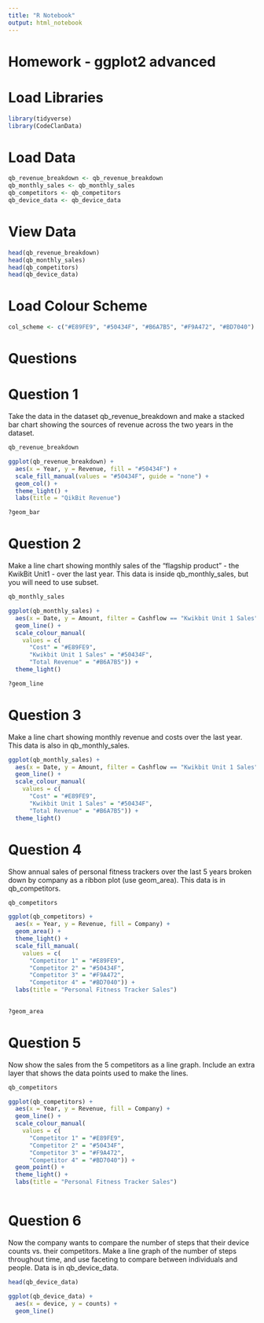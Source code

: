 ```yaml
---
title: "R Notebook"
output: html_notebook
---
```


# Homework - ggplot2 advanced

# Load Libraries

```r

library(tidyverse)
library(CodeClanData)

```


# Load Data

```r

qb_revenue_breakdown <- qb_revenue_breakdown
qb_monthly_sales <- qb_monthly_sales 
qb_competitors <- qb_competitors
qb_device_data <- qb_device_data

```


# View Data 

```r

head(qb_revenue_breakdown)
head(qb_monthly_sales)
head(qb_competitors)
head(qb_device_data)


```

# Load Colour Scheme

```r

col_scheme <- c("#E89FE9", "#50434F", "#B6A7B5", "#F9A472", "#BD7040")

```


# Questions 

# Question 1

Take the data in the dataset qb_revenue_breakdown and make a stacked bar chart showing the sources of revenue across the two years in the dataset.


```r

qb_revenue_breakdown

ggplot(qb_revenue_breakdown) +
  aes(x = Year, y = Revenue, fill = "#50434F") +
  scale_fill_manual(values = "#50434F", guide = "none") +
  geom_col() +
  theme_light() +
  labs(title = "QikBit Revenue") 

?geom_bar

```

# Question 2 

Make a line chart showing monthly sales of the “flagship product” - the KwikBit Unit1 - over the last year. This data is inside qb_monthly_sales, but you will need to use subset.


```r

qb_monthly_sales

ggplot(qb_monthly_sales) +
  aes(x = Date, y = Amount, filter = Cashflow == "Kwikbit Unit 1 Sales", colour = Cashflow) +
  geom_line() +
  scale_colour_manual(
    values = c(
      "Cost" = "#E89FE9",
      "Kwikbit Unit 1 Sales" = "#50434F",
      "Total Revenue" = "#B6A7B5")) +
  theme_light()

?geom_line

```

# Question 3

Make a line chart showing monthly revenue and costs over the last year. This data is also in qb_monthly_sales.

```r

ggplot(qb_monthly_sales) +
  aes(x = Date, y = Amount, filter = Cashflow == "Kwikbit Unit 1 Sales", colour = Cashflow) +
  geom_line() +
  scale_colour_manual(
    values = c(
      "Cost" = "#E89FE9",
      "Kwikbit Unit 1 Sales" = "#50434F",
      "Total Revenue" = "#B6A7B5")) +
  theme_light()

```

# Question 4

Show annual sales of personal fitness trackers over the last 5 years broken down by company as a ribbon plot (use geom_area). This data is in qb_competitors.


```r

qb_competitors

ggplot(qb_competitors) +
  aes(x = Year, y = Revenue, fill = Company) +
  geom_area() +
  theme_light() +
  scale_fill_manual(
    values = c(
      "Competitor 1" = "#E89FE9",
      "Competitor 2" = "#50434F",
      "Competitor 3" = "#F9A472",
      "Competitor 4" = "#BD7040")) +
  labs(title = "Personal Fitness Tracker Sales")
  

?geom_area


```

# Question 5 

Now show the sales from the 5 competitors as a line graph. Include an extra layer that shows the data points used to make the lines.

```r

qb_competitors

ggplot(qb_competitors) +
  aes(x = Year, y = Revenue, fill = Company) +
  geom_line() +
  scale_colour_manual(
    values = c(
      "Competitor 1" = "#E89FE9",
      "Competitor 2" = "#50434F",
      "Competitor 3" = "#F9A472",
      "Competitor 4" = "#BD7040")) +
  geom_point() +
  theme_light() +
  labs(title = "Personal Fitness Tracker Sales")
  

```

# Question 6 

Now the company wants to compare the number of steps that their device counts vs. their competitors. Make a line graph of the number of steps throughout time, and use faceting to compare between individuals and people. Data is in qb_device_data.

```r

head(qb_device_data)

ggplot(qb_device_data) +
  aes(x = device, y = counts) +
  geom_line()

```




















